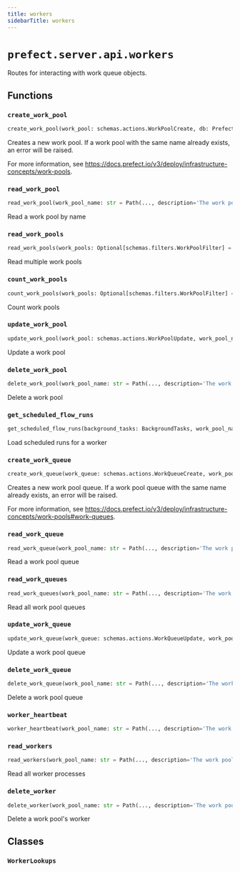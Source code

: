 ```yaml
---
title: workers
sidebarTitle: workers
---
```


# `prefect.server.api.workers`



Routes for interacting with work queue objects.


## Functions

### `create_work_pool` <sup><a href="https://github.com/prefecthq/prefect/blob/main/src/prefect/server/api/workers.py#L159" target="_blank"><Icon icon="github" style="width: 14px; height: 14px;" /></a></sup>

```python
create_work_pool(work_pool: schemas.actions.WorkPoolCreate, db: PrefectDBInterface = Depends(provide_database_interface), prefect_client_version: Optional[str] = Depends(dependencies.get_prefect_client_version)) -> schemas.core.WorkPool
```


Creates a new work pool. If a work pool with the same
name already exists, an error will be raised.

For more information, see https://docs.prefect.io/v3/deploy/infrastructure-concepts/work-pools.


### `read_work_pool` <sup><a href="https://github.com/prefecthq/prefect/blob/main/src/prefect/server/api/workers.py#L211" target="_blank"><Icon icon="github" style="width: 14px; height: 14px;" /></a></sup>

```python
read_work_pool(work_pool_name: str = Path(..., description='The work pool name', alias='name'), worker_lookups: WorkerLookups = Depends(WorkerLookups), db: PrefectDBInterface = Depends(provide_database_interface), prefect_client_version: Optional[str] = Depends(dependencies.get_prefect_client_version)) -> schemas.core.WorkPool
```


Read a work pool by name


### `read_work_pools` <sup><a href="https://github.com/prefecthq/prefect/blob/main/src/prefect/server/api/workers.py#L245" target="_blank"><Icon icon="github" style="width: 14px; height: 14px;" /></a></sup>

```python
read_work_pools(work_pools: Optional[schemas.filters.WorkPoolFilter] = None, limit: int = dependencies.LimitBody(), offset: int = Body(0, ge=0), db: PrefectDBInterface = Depends(provide_database_interface), prefect_client_version: Optional[str] = Depends(dependencies.get_prefect_client_version)) -> List[schemas.core.WorkPool]
```


Read multiple work pools


### `count_work_pools` <sup><a href="https://github.com/prefecthq/prefect/blob/main/src/prefect/server/api/workers.py#L279" target="_blank"><Icon icon="github" style="width: 14px; height: 14px;" /></a></sup>

```python
count_work_pools(work_pools: Optional[schemas.filters.WorkPoolFilter] = Body(None, embed=True), db: PrefectDBInterface = Depends(provide_database_interface)) -> int
```


Count work pools


### `update_work_pool` <sup><a href="https://github.com/prefecthq/prefect/blob/main/src/prefect/server/api/workers.py#L293" target="_blank"><Icon icon="github" style="width: 14px; height: 14px;" /></a></sup>

```python
update_work_pool(work_pool: schemas.actions.WorkPoolUpdate, work_pool_name: str = Path(..., description='The work pool name', alias='name'), worker_lookups: WorkerLookups = Depends(WorkerLookups), db: PrefectDBInterface = Depends(provide_database_interface)) -> None
```


Update a work pool


### `delete_work_pool` <sup><a href="https://github.com/prefecthq/prefect/blob/main/src/prefect/server/api/workers.py#L329" target="_blank"><Icon icon="github" style="width: 14px; height: 14px;" /></a></sup>

```python
delete_work_pool(work_pool_name: str = Path(..., description='The work pool name', alias='name'), worker_lookups: WorkerLookups = Depends(WorkerLookups), db: PrefectDBInterface = Depends(provide_database_interface)) -> None
```


Delete a work pool


### `get_scheduled_flow_runs` <sup><a href="https://github.com/prefecthq/prefect/blob/main/src/prefect/server/api/workers.py#L358" target="_blank"><Icon icon="github" style="width: 14px; height: 14px;" /></a></sup>

```python
get_scheduled_flow_runs(background_tasks: BackgroundTasks, work_pool_name: str = Path(..., description='The work pool name', alias='name'), work_queue_names: List[str] = Body(None, description='The names of work pool queues'), scheduled_before: DateTime = Body(None, description='The maximum time to look for scheduled flow runs'), scheduled_after: DateTime = Body(None, description='The minimum time to look for scheduled flow runs'), limit: int = dependencies.LimitBody(), worker_lookups: WorkerLookups = Depends(WorkerLookups), db: PrefectDBInterface = Depends(provide_database_interface)) -> List[schemas.responses.WorkerFlowRunResponse]
```


Load scheduled runs for a worker


### `create_work_queue` <sup><a href="https://github.com/prefecthq/prefect/blob/main/src/prefect/server/api/workers.py#L442" target="_blank"><Icon icon="github" style="width: 14px; height: 14px;" /></a></sup>

```python
create_work_queue(work_queue: schemas.actions.WorkQueueCreate, work_pool_name: str = Path(..., description='The work pool name'), worker_lookups: WorkerLookups = Depends(WorkerLookups), db: PrefectDBInterface = Depends(provide_database_interface)) -> schemas.responses.WorkQueueResponse
```


Creates a new work pool queue. If a work pool queue with the same
name already exists, an error will be raised.

For more information, see https://docs.prefect.io/v3/deploy/infrastructure-concepts/work-pools#work-queues.


### `read_work_queue` <sup><a href="https://github.com/prefecthq/prefect/blob/main/src/prefect/server/api/workers.py#L482" target="_blank"><Icon icon="github" style="width: 14px; height: 14px;" /></a></sup>

```python
read_work_queue(work_pool_name: str = Path(..., description='The work pool name'), work_queue_name: str = Path(..., description='The work pool queue name', alias='name'), worker_lookups: WorkerLookups = Depends(WorkerLookups), db: PrefectDBInterface = Depends(provide_database_interface)) -> schemas.responses.WorkQueueResponse
```


Read a work pool queue


### `read_work_queues` <sup><a href="https://github.com/prefecthq/prefect/blob/main/src/prefect/server/api/workers.py#L511" target="_blank"><Icon icon="github" style="width: 14px; height: 14px;" /></a></sup>

```python
read_work_queues(work_pool_name: str = Path(..., description='The work pool name'), work_queues: schemas.filters.WorkQueueFilter = None, limit: int = dependencies.LimitBody(), offset: int = Body(0, ge=0), worker_lookups: WorkerLookups = Depends(WorkerLookups), db: PrefectDBInterface = Depends(provide_database_interface)) -> List[schemas.responses.WorkQueueResponse]
```


Read all work pool queues


### `update_work_queue` <sup><a href="https://github.com/prefecthq/prefect/blob/main/src/prefect/server/api/workers.py#L542" target="_blank"><Icon icon="github" style="width: 14px; height: 14px;" /></a></sup>

```python
update_work_queue(work_queue: schemas.actions.WorkQueueUpdate, work_pool_name: str = Path(..., description='The work pool name'), work_queue_name: str = Path(..., description='The work pool queue name', alias='name'), worker_lookups: WorkerLookups = Depends(WorkerLookups), db: PrefectDBInterface = Depends(provide_database_interface)) -> None
```


Update a work pool queue


### `delete_work_queue` <sup><a href="https://github.com/prefecthq/prefect/blob/main/src/prefect/server/api/workers.py#L573" target="_blank"><Icon icon="github" style="width: 14px; height: 14px;" /></a></sup>

```python
delete_work_queue(work_pool_name: str = Path(..., description='The work pool name'), work_queue_name: str = Path(..., description='The work pool queue name', alias='name'), worker_lookups: WorkerLookups = Depends(WorkerLookups), db: PrefectDBInterface = Depends(provide_database_interface)) -> None
```


Delete a work pool queue


### `worker_heartbeat` <sup><a href="https://github.com/prefecthq/prefect/blob/main/src/prefect/server/api/workers.py#L610" target="_blank"><Icon icon="github" style="width: 14px; height: 14px;" /></a></sup>

```python
worker_heartbeat(work_pool_name: str = Path(..., description='The work pool name'), name: str = Body(..., description='The worker process name', embed=True), heartbeat_interval_seconds: Optional[int] = Body(None, description="The worker's heartbeat interval in seconds", embed=True), worker_lookups: WorkerLookups = Depends(WorkerLookups), db: PrefectDBInterface = Depends(provide_database_interface)) -> None
```

### `read_workers` <sup><a href="https://github.com/prefecthq/prefect/blob/main/src/prefect/server/api/workers.py#L649" target="_blank"><Icon icon="github" style="width: 14px; height: 14px;" /></a></sup>

```python
read_workers(work_pool_name: str = Path(..., description='The work pool name'), workers: Optional[schemas.filters.WorkerFilter] = None, limit: int = dependencies.LimitBody(), offset: int = Body(0, ge=0), worker_lookups: WorkerLookups = Depends(WorkerLookups), db: PrefectDBInterface = Depends(provide_database_interface)) -> List[schemas.responses.WorkerResponse]
```


Read all worker processes


### `delete_worker` <sup><a href="https://github.com/prefecthq/prefect/blob/main/src/prefect/server/api/workers.py#L676" target="_blank"><Icon icon="github" style="width: 14px; height: 14px;" /></a></sup>

```python
delete_worker(work_pool_name: str = Path(..., description='The work pool name'), worker_name: str = Path(..., description="The work pool's worker name", alias='name'), worker_lookups: WorkerLookups = Depends(WorkerLookups), db: PrefectDBInterface = Depends(provide_database_interface)) -> None
```


Delete a work pool's worker


## Classes

### `WorkerLookups` <sup><a href="https://github.com/prefecthq/prefect/blob/main/src/prefect/server/api/workers.py#L55" target="_blank"><Icon icon="github" style="width: 14px; height: 14px;" /></a></sup>
